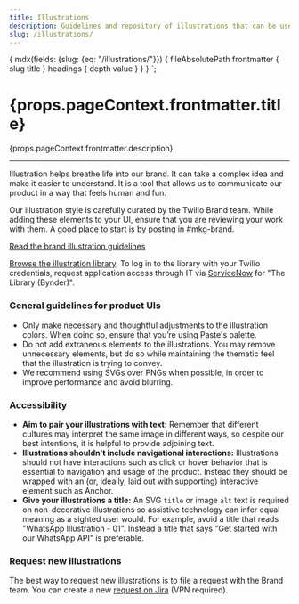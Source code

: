 ```yaml
---
title: Illustrations
description: Guidelines and repository of illustrations that can be used in Twilio UIs
slug: /illustrations/
---
```



  {
    mdx(fields: {slug: {eq: "/illustrations/"}}) {
      fileAbsolutePath
      frontmatter {
        slug
        title
      }
      headings {
        depth
        value
      }
    }
  }
`;

<contentwrapper>

<PageAside data={props.data.mdx} />

<content>

<h1>{props.pageContext.frontmatter.title}</h1>

<p>{props.pageContext.frontmatter.description}</p>

---

Illustration helps breathe life into our brand. It can take a complex idea and make it easier to understand. It is a tool that allows us to communicate our product in a way that feels human and fun.

Our illustration style is carefully curated by the Twilio Brand team. While adding these elements to your UI, ensure that you are reviewing your work with them. A good place to start is by posting in #mkg-brand.

[Read the brand illustration guidelines](https://www.twilio.com/brand/guidelines/illustration-guidelines)

[Browse the illustration library](https://library.twilio.com). To log in to the library with your Twilio credentials, request application access through IT via [ServiceNow](https://twilio.service-now.com) for "The Library (Bynder)".

### General guidelines for product UIs

- Only make necessary and thoughtful adjustments to the illustration colors. When doing so, ensure that you’re using Paste's palette.
- Do not add extraneous elements to the illustrations. You may remove unnecessary elements, but do so while maintaining the thematic feel that the illustration is trying to convey.
- We recommend using SVGs over PNGs when possible, in order to improve performance and avoid blurring.

### Accessibility

- **Aim to pair your illustrations with text:** Remember that different cultures may interpret the same image in different ways, so despite our best intentions, it is helpful to provide adjoining text.
- **Illustrations shouldn't include navigational interactions:** Illustrations should not have interactions such as click or hover behavior that is essential to navigation and usage of the product. Instead they should be wrapped with an (or, ideally, laid out with supporting) interactive element such as Anchor.
- **Give your illustrations a title:** An SVG `title` or image `alt` text is required on non-decorative illustrations so assistive technology can infer equal meaning as a sighted user would. For example, avoid a title that reads "WhatsApp Illustration - 01". Instead a title that says "Get started with our WhatsApp API" is preferable.

### Request new illustrations

The best way to request new illustrations is to file a request with the Brand team. You can create a new 
[request on Jira](https://issues.corp.twilio.com/projects/MARK/issues) (VPN required).

</content>

</contentwrapper>
